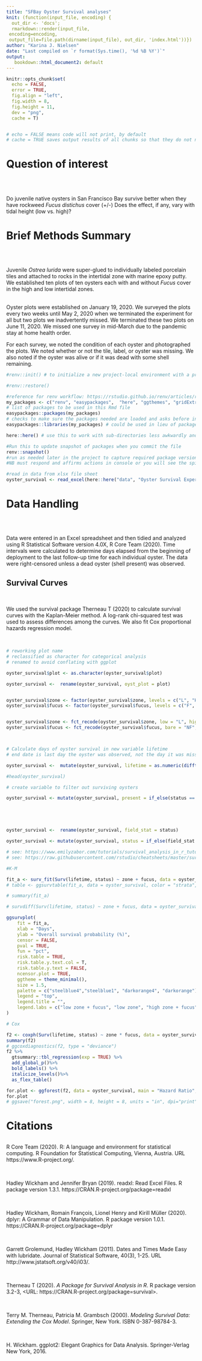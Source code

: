 ```yaml
---
title: "SFBay Oyster Survival analyses"
knit: (function(input_file, encoding) {
  out_dir <- 'docs';
  rmarkdown::render(input_file,
 encoding=encoding,
 output_file=file.path(dirname(input_file), out_dir, 'index.html'))})
author: "Karina J. Nielsen"
date: "Last compiled on `r format(Sys.time(), '%d %B %Y')`"
output:
   bookdown::html_document2: default
---
```


```r
knitr::opts_chunk$set(
  echo = FALSE,
  error = TRUE,
  fig.align = "left",
  fig.width = 8,
  fig.height = 11,
  dev = "png",
  cache = T)


# echo = FALSE means code will not print, by default
# cache = TRUE saves output results of all chunks so that they do not need to be rerun


```

# Question of interest
<br>

## 
Do juvenile native oysters in San Francisco Bay survive better when they have rockweed <i> Fucus distichus </i> cover (+/-) Does the effect, if any, vary with tidal height (low vs. high)? 

# Brief Methods Summary
<br>

## 
Juvenile <i> Ostrea lurida</i> were super-glued to individually labeled porcelain tiles and attached to rocks in the intertidal zone with marine epoxy putty. We established ten plots of ten oysters each with and without <i> Fucus </i> cover in the high and low intertidal zones.  
<br>

Oyster plots were established on January 19, 2020. We surveyed the plots every two weeks until May 2, 2020 when we terminated the experiment for all but two plots we inadvertently missed. We terminated these two plots on June 11, 2020. We missed one survey in mid-March due to the pandemic stay at home health order.
<br>

For each survey, we noted the condition of each oyster and photographed the plots. We noted whether or not the tile, label, or oyster was missing. We also noted if the oyster was alive or if it was dead with some shell remaining. 
<br>


```r
#renv::init() # to initialize a new project-local environment with a private R library

#renv::restore()

#reference for renv workflow: https://rstudio.github.io/renv/articles/renv.html
my_packages <- c("renv", "easypackages",  "here", "ggthemes", "gridExtra", "tidyverse", "lubridate", "patchwork", "readxl", "survival", "survminer", "ranger", "condSURV", "ggplot2", "gtsummary", "flextable", "dplyr", "forcats","bookdown") 
# list of packages to be used in this Rmd file
easypackages::packages(my_packages) 
# checks to make sure the packages needed are loaded and asks before installing to confirm install in the console window
easypackages::libraries(my_packages) # could be used in lieu of packages() if you already have the packages installed

```


```r
here::here() # use this to work with sub-directories less awkwardly and share projects across users/machines more easily.
```


```r
#Run this to update snapshot of packages when you commit the file
renv::snapshot() 
#run as needed later in the project to capture required package versions
#NB must respond and affirms actions in console or you will see the spinning wheel....

```


```r

#read in data from xlsx file sheet
oyster_survival <- read_excel(here::here("data", "Oyster Survival Experiment Data Entry aug2020.xlsx"), sheet = "data", col_names = TRUE)


```


# Data Handling
<br>

## 
Data were entered in an Excel spreadsheet and then tidied and analyzed using R Statistical Software version 4.0X, R Core Team (2020). Time intervals were calculated to determine days elapsed from the beginning of deployment to the last follow-up time for each individual oyster. The data were right-censored unless a dead oyster (shell present) was observed. 

## Survival Curves
<br>

We used the survival package Therneau T (2020) to calculate survival curves with the Kaplan-Meier method. A log-rank chi-squared test was used to assess differences among the curves. We also fit Cox proportional hazards regression model.

<br>


```r


# reworking plot name
# reclassified as character for categorical analysis
# renamed to avoid conflating with ggplot

oyster_survival$plot <- as.character(oyster_survival$plot)

oyster_survival <-  rename(oyster_survival, oyst_plot = plot)


oyster_survival$zone <- factor(oyster_survival$zone, levels = c("L", "H"))
oyster_survival$fucus <- factor(oyster_survival$fucus, levels = c("F", "NF"))


oyster_survival$zone <- fct_recode(oyster_survival$zone, low = "L", high = "H")
oyster_survival$fucus <- fct_recode(oyster_survival$fucus, bare = "NF", fucus = "F")



# Calculate days of oyster survival in new variable lifetime
# end date is last day the oyster was observed, not the day it was missing

oyster_survival <-  mutate(oyster_survival, lifetime = as.numeric(difftime(oyster_survival$end, oyster_survival$deploy, units = "days")))

#head(oyster_survival)

# create variable to filter out surviving oysters

oyster_survival <- mutate(oyster_survival, present = if_else(status == "Z", 1, 0))






```

```r

oyster_survival <-  rename(oyster_survival, field_stat = status)

oyster_survival <- mutate(oyster_survival, status = if_else(field_stat == "D", 1, 0))

```

```r
# see: https://www.emilyzabor.com/tutorials/survival_analysis_in_r_tutorial.html
# see: https://raw.githubusercontent.com/rstudio/cheatsheets/master/survminer.pdf

#K-M

fit_a <- surv_fit(Surv(lifetime, status) ~ zone + fucus, data = oyster_survival)
# table <- ggsurvtable(fit_a, data = oyster_survival, color = "strata", y.text = FALSE)

# summary(fit_a)

# survdiff(Surv(lifetime, status) ~ zone + fucus, data = oyster_survival)

ggsurvplot(
    fit = fit_a,
    xlab = "Days",
    ylab = "Overall survival probability (%)",
    censor = FALSE,
    pval = TRUE,
    fun = "pct",
    risk.table = TRUE,
    risk.table.y.text.col = T,
    risk.table.y.text = FALSE,
    ncensor.plot = TRUE,
    ggtheme = theme_minimal(),
    size = 1.5,
    palette = c("steelblue4","steelblue1", "darkorange4", "darkorange"),
    legend = "top",
    legend.title = "",
    legend.labs = c("low zone + fucus", "low zone", "high zone + fucus", "high zone")
)


```


```r

# Cox

f2 <- coxph(Surv(lifetime, status) ~ zone * fucus, data = oyster_survival)
summary(f2)
# ggcoxdiagnostics(f2, type = "deviance")
f2 %>% 
  gtsummary::tbl_regression(exp = TRUE) %>% 
  add_global_p()%>% 
  bold_labels() %>% 
  italicize_levels()%>%
  as_flex_table()


```

```r
for.plot <- ggforest(f2, data = oyster_survival, main = "Hazard Ratio",   cpositions = c(0.01, 0.1, 0.26), fontsize = 1)
for.plot
# ggsave("forest.png", width = 8, height = 8, units = "in", dpi="print")
```


# Citations

## 

  R Core Team (2020). R: A language and
  environment for statistical computing. R
  Foundation for Statistical Computing,
  Vienna, Austria. URL
  https://www.R-project.org/.

<br>


  Hadley Wickham and Jennifer Bryan (2019).
  readxl: Read Excel Files. R package version
  1.3.1.
  https://CRAN.R-project.org/package=readxl
  
<br>  

  Hadley Wickham, Romain François, Lionel
  Henry and Kirill Müller (2020). dplyr: A
  Grammar of Data Manipulation. R package
  version 1.0.1.
  https://CRAN.R-project.org/package=dplyr
  
<br>  
  
  Garrett Grolemund, Hadley Wickham (2011).
  Dates and Times Made Easy with lubridate.
  Journal of Statistical Software, 40(3),
  1-25. URL http://www.jstatsoft.org/v40/i03/.
  
<br>  

  Therneau T (2020). _A Package for Survival
  Analysis in R_. R package version 3.2-3, <URL:
  https://CRAN.R-project.org/package=survival>.
  
<br>

  Terry M. Therneau, Patricia M. Grambsch
  (2000). _Modeling Survival Data: Extending the
  Cox Model_. Springer, New York. ISBN
  0-387-98784-3.

<br>

  H. Wickham. ggplot2: Elegant Graphics for
  Data Analysis. Springer-Verlag New York,
  2016.
